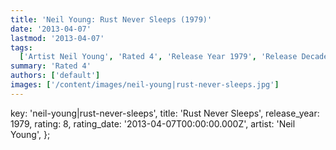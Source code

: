 ```yaml
---
title: 'Neil Young: Rust Never Sleeps (1979)'
date: '2013-04-07'
lastmod: '2013-04-07'
tags:
  ['Artist Neil Young', 'Rated 4', 'Release Year 1979', 'Release Decade 1970']
summary: 'Rated 4'
authors: ['default']
images: ['/content/images/neil-young|rust-never-sleeps.jpg']
---
```


  key: 'neil-young|rust-never-sleeps',
  title: 'Rust Never Sleeps',
  release_year: 1979,
  rating: 8,
  rating_date: '2013-04-07T00:00:00.000Z',
  artist: 'Neil Young',
};

<MusicRating data={data} />
